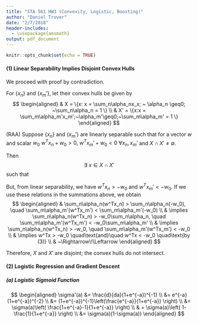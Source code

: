 ```yaml
---
title: "STA 561 HW3 (Convexity, Logistic, Boosting)"
author: "Daniel Truver"
date: "2/7/2018"
header-includes:
  - \usepackage{amsmath}
output: pdf_document
---
```


```r
knitr::opts_chunk$set(echo = TRUE)
```

#### (1) Linear Separability Implies Disjoint Convex Hulls

We proceed with proof by contradiction. 

For $\{x_n\}$ and $\{x_m'\}$, let their convex hulls be given by
$$
\begin{aligned}
& X = \{x: x = \sum_n\alpha_nx_x; ~ \alpha_n \geq0; ~\sum_n\alpha_n = 1 \} \\
& X' = \{x:x = \sum_m\alpha_m'x_m';~\alpha_m'\geq0;~\sum_m\alpha_m' = 1 \}
\end{aligned}
$$

(RAA) Suppose $\{x_n\}$ and $\{x_m'\}$ are linearly separable such that for a vector $w$ and scalar $w_0$ $w^Tx_n + w_0 >0,~ w^Tx_m' + w_0 < 0 ~\forall x_n, x_m'$ and $X\cap X' \neq \emptyset$.

Then $$\exists~ x \in X\cap X'$$
such that 
\begin{align}
x &= \sum_n\alpha_nx_n = \sum_m\alpha_m'x_m'\\
w^Tx &= w^T\sum_n\alpha_nx_n = w^T\sum_m\alpha_m'x_m'\\
w^Tx &= \sum_n\alpha_n(w^Tx_n) = \sum_m\alpha_m'(w^Tx_m') 
\end{align}

But, from linear separability, we have $w^Tx_n > -w_0$ and $w^Tx_m' < -w_0$. If we use these relations in the summations above, we obtain
$$
\begin{aligned}
& \sum_n\alpha_n(w^Tx_n) > \sum_n\alpha_n(-w_0), \quad  \sum_m\alpha_m'(w^Tx_m') < \sum_m\alpha_m'(-w_0) \\
& \implies \sum_n\alpha_n(w^Tx_n) > -w_0\sum_n\alpha_n, \quad \sum_m\alpha_m'(w^Tx_m') < -w_0\sum_m\alpha_m' \\
& \implies \sum_n\alpha_n(w^Tx_n) > -w_0, \quad \sum_m\alpha_m'(w^Tx_m') < -w_0 \\
& \implies w^Tx > -w_0 \quad\text{and}\quad w^Tx < -w_0 \quad\text{by (3)} \\
& ~\Rightarrow\!\Leftarrow
\end{aligned}
$$

Therefore, $X$ and $X'$ are disjoint; the convex hulls do not intersect. 

#### (2) Logistic Regression and Gradient Descent

##### (a) Logistic Sigmoid Function 

$$
\begin{aligned}
\sigma'(a) 
&= \frac{d}{da}(1+e^{-a})^{-1} \\
&= e^{-a}(1+e^{-a})^{-2} \\
&= (1+e^{-a})^{-1}\left(\frac{e^{-a}}{1+e^{-a}}  \right) \\
&= \sigma(a)\left( \frac{1+e^{-a}-1}{1+e^{-a}} \right) \\
& = \sigma(a)\left( 1- \frac{1}{1+e^{-a}} \right) \\
&= \sigma(a)(1-\sigma(a))
\end{aligned}
$$  

